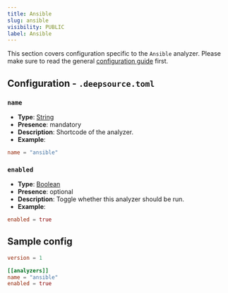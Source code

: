 ```yaml
---
title: Ansible
slug: ansible
visibility: PUBLIC
label: Ansible
---
```

This section covers configuration specific to the `Ansible` analyzer. Please make sure to read the general [configuration guide](https://deepsource-docs.readme.io/docs/configuration) first.

## Configuration - `.deepsource.toml`

### `name`

- **Type**: [String](https://toml.io/en/v1.0.0#string)
- **Presence**: mandatory
- **Description**: Shortcode of the analyzer.
- **Example**:

```toml
name = "ansible"
```

### `enabled`

- **Type**: [Boolean](https://toml.io/en/v1.0.0#boolean)
- **Presence**: optional
- **Description**: Toggle whether this analyzer should be run.
- **Example**:

```toml
enabled = true
```

## Sample config

```toml
version = 1

[[analyzers]]
name = "ansible"
enabled = true
```
